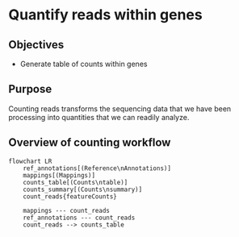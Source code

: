 # Quantify reads within genes

## Objectives

- Generate table of counts within genes

## Purpose

Counting reads transforms the sequencing data that we have been processing into quantities that we can readily analyze.

## Overview of counting workflow

```mermaid
flowchart LR
    ref_annotations[(Reference\nAnnotations)]
    mappings[(Mappings)]
    counts_table[(Counts\ntable)]
    counts_summary[(Counts\nsummary)]
    count_reads{featureCounts}

    mappings --- count_reads
    ref_annotations --- count_reads
    count_reads --> counts_table
```
